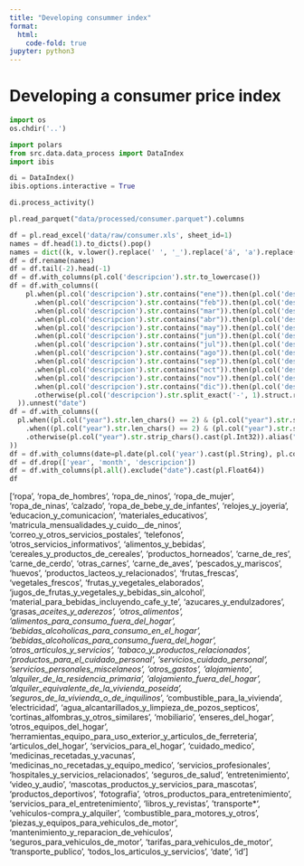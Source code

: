 ```yaml
---
title: "Developing consummer index"
format:
  html:
    code-fold: true
jupyter: python3
---
```


# Developing a consumer price index

```python
import os 
os.chdir('..')
```

```python
import polars
from src.data.data_process import DataIndex
import ibis

di = DataIndex()
ibis.options.interactive = True
```

```python
di.process_activity()
```

```python
pl.read_parquet("data/processed/consumer.parquet").columns
```

```python
df = pl.read_excel('data/raw/consumer.xls', sheet_id=1)
names = df.head(1).to_dicts().pop()
names = dict((k, v.lower().replace(' ', '_').replace('á', 'a').replace('é', 'e').replace('í', 'i').replace('ó', 'o').replace('ú', 'u').replace('ñ', 'n')) for k, v in names.items())
df = df.rename(names)
df = df.tail(-2).head(-1)
df = df.with_columns(pl.col('descripcion').str.to_lowercase())
df = df.with_columns((
    pl.when(pl.col('descripcion').str.contains("ene")).then(pl.col('descripcion').str.replace("ene", "01").str.split_exact('-', 1).struct.rename_fields(['month', 'year']).alias('date'))
      .when(pl.col('descripcion').str.contains("feb")).then(pl.col('descripcion').str.replace("feb", "02").str.split_exact('-', 1).struct.rename_fields(['month', 'year']).alias('date'))
      .when(pl.col('descripcion').str.contains("mar")).then(pl.col('descripcion').str.replace("mar", "03").str.split_exact('-', 1).struct.rename_fields(['month', 'year']).alias('date'))
      .when(pl.col('descripcion').str.contains("abr")).then(pl.col('descripcion').str.replace("abr", "04").str.split_exact('-', 1).struct.rename_fields(['month', 'year']).alias('date'))
      .when(pl.col('descripcion').str.contains("may")).then(pl.col('descripcion').str.replace("may", "05").str.split_exact('-', 1).struct.rename_fields(['month', 'year']).alias('date'))
      .when(pl.col('descripcion').str.contains("jun")).then(pl.col('descripcion').str.replace("jun", "06").str.split_exact('-', 1).struct.rename_fields(['month', 'year']).alias('date'))
      .when(pl.col('descripcion').str.contains("jul")).then(pl.col('descripcion').str.replace("jul", "07").str.split_exact('-', 1).struct.rename_fields(['month', 'year']).alias('date'))
      .when(pl.col('descripcion').str.contains("ago")).then(pl.col('descripcion').str.replace("ago", "08").str.split_exact('-', 1).struct.rename_fields(['month', 'year']).alias('date'))
      .when(pl.col('descripcion').str.contains("sep")).then(pl.col('descripcion').str.replace("sep", "09").str.split_exact('-', 1).struct.rename_fields(['month', 'year']).alias('date'))
      .when(pl.col('descripcion').str.contains("oct")).then(pl.col('descripcion').str.replace("oct", "10").str.split_exact('-', 1).struct.rename_fields(['month', 'year']).alias('date'))
      .when(pl.col('descripcion').str.contains("nov")).then(pl.col('descripcion').str.replace("nov", "11").str.split_exact('-', 1).struct.rename_fields(['month', 'year']).alias('date'))
      .when(pl.col('descripcion').str.contains("dic")).then(pl.col('descripcion').str.replace("dic", "12").str.split_exact('-', 1).struct.rename_fields(['month', 'year']).alias('date'))
      .otherwise(pl.col('descripcion').str.split_exact('-', 1).struct.rename_fields(['year', 'month']).alias('date'))
  )).unnest("date")
df = df.with_columns((
  pl.when((pl.col("year").str.len_chars() == 2) & (pl.col("year").str.strip_chars().cast(pl.Int32) < 80)).then(pl.col("year").str.strip_chars().cast(pl.Int32) + 2000)
    .when((pl.col("year").str.len_chars() == 2) & (pl.col("year").str.strip_chars().cast(pl.Int32) >= 80)).then(pl.col("year").str.strip_chars().cast(pl.Int32) + 1900)
    .otherwise(pl.col("year").str.strip_chars().cast(pl.Int32)).alias("year")
))
df = df.with_columns(date=pl.date(pl.col('year').cast(pl.String), pl.col('month'), 1))
df = df.drop(['year', 'month', 'descripcion'])
df = df.with_columns(pl.all().exclude("date").cast(pl.Float64))
df
```

['ropa',
 'ropa_de_hombres',
 'ropa_de_ninos',
 'ropa_de_mujer',
 'ropa_de_ninas',
 'calzado',
 'ropa_de_bebe_y_de_infantes',
 'relojes_y_joyeria',
 'educacion_y_comunicacion',
 'materiales_educativos',
 'matricula_mensualidades_y_cuido__de_ninos',
 'correo_y_otros_servicios_postales',
 'telefonos',
 'otros_servicios_informativos',
 'alimentos_y_bebidas',
 'cereales_y_productos_de_cereales',
 'productos_horneados',
 'carne_de_res',
 'carne_de_cerdo',
 'otras_carnes',
 'carne_de_aves',
 'pescados_y_mariscos',
 'huevos',
 'productos_lacteos_y_relacionados',
 'frutas_frescas',
 'vegetales_frescos',
 'frutas_y_vegetales_elaborados',
 'jugos_de_frutas_y_vegetales_y_bebidas_sin_alcohol',
 'material_para_bebidas_incluyendo_cafe_y_te',
 'azucares_y_endulzadores',
 'grasas__aceites_y_aderezos',
 'otros_alimentos',
 'alimentos_para_consumo_fuera_del_hogar',
 'bebidas_alcoholicas_para_consumo_en_el_hogar',
 'bebidas_alcoholicas_para_consumo_fuera_del_hogar',
 'otros_articulos_y_servicios',
 'tabaco_y_productos_relacionados',
 'productos_para_el_cuidado_personal',
 'servicios_cuidado_personal',
 'servicios_personales_miscelaneos',
 'otros_gastos',
 'alojamiento',
 'alquiler_de_la_residencia_primaria',
 'alojamiento_fuera_del_hogar',
 'alquiler_equivalente_de_la_vivienda_poseida',
 'seguros_de_la_vivienda_o_de_inquilinos_',
 'combustible_para_la_vivienda',
 'electricidad',
 'agua_alcantarillados_y_limpieza_de_pozos_septicos',
 'cortinas_alfombras_y_otros_similares',
 'mobiliario',
 'enseres_del_hogar',
 'otros_equipos_del_hogar',
 'herramientas_equipo_para_uso_exterior_y_articulos_de_ferreteria',
 'articulos_del_hogar',
 'servicios_para_el_hogar',
 'cuidado_medico',
 'medicinas_recetadas_y_vacunas',
 'medicinas_no_recetadas_y_equipo_medico',
 'servicios_profesionales',
 'hospitales_y_servicios_relacionados',
 'seguros_de_salud',
 'entretenimiento',
 'video_y_audio',
 'mascotas_productos_y_servicios_para_mascotas',
 'productos_deportivos',
 'fotografia',
 'otros_productos_para_entretenimiento',
 'servicios_para_el_entretenimiento',
 'libros_y_revistas',
 'transporte*',
 'vehiculos-compra_y_alquiler',
 'combustible_para_motores_y_otros',
 'piezas_y_equipos_para_vehiculos_de_motor',
 'mantenimiento_y_reparacion_de_vehiculos',
 'seguros_para_vehiculos_de_motor',
 'tarifas_para_vehiculos_de_motor',
 'transporte_publico',
 'todos_los_articulos_y_servicios',
 'date',
 'id']

